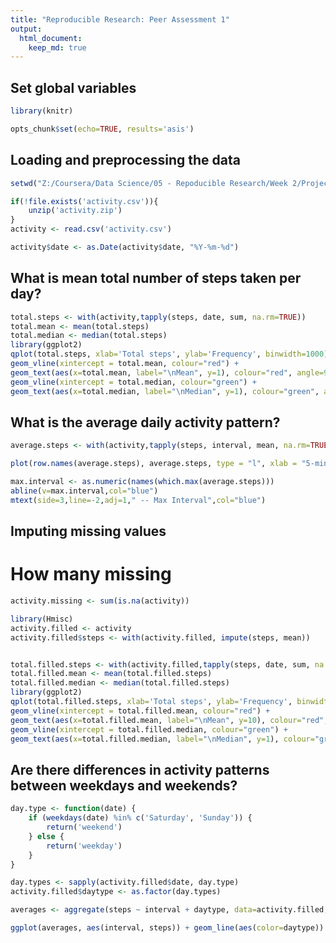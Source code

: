 ```yaml
---
title: "Reproducible Research: Peer Assessment 1"
output: 
  html_document:
    keep_md: true
---
```


## Set global variables
```r
library(knitr)

opts_chunk$set(echo=TRUE, results='asis')
```

## Loading and preprocessing the data
```r

setwd("Z:/Coursera/Data Science/05 - Repoducible Research/Week 2/Project 1/RepData_PeerAssessment1")

```

```r
if(!file.exists('activity.csv')){
    unzip('activity.zip')
}
activity <- read.csv('activity.csv')

activity$date <- as.Date(activity$date, "%Y-%m-%d")
```


## What is mean total number of steps taken per day?
```r
total.steps <- with(activity,tapply(steps, date, sum, na.rm=TRUE))
total.mean <- mean(total.steps)
total.median <- median(total.steps)
library(ggplot2)
qplot(total.steps, xlab='Total steps', ylab='Frequency', binwidth=1000) +
geom_vline(xintercept = total.mean, colour="red") + 
geom_text(aes(x=total.mean, label="\nMean", y=1), colour="red", angle=90, text=element_text(size=12)) +
geom_vline(xintercept = total.median, colour="green") +
geom_text(aes(x=total.median, label="\nMedian", y=1), colour="green", angle=90, text=element_text(size=12)) 

```


## What is the average daily activity pattern?
```r
average.steps <- with(activity,tapply(steps, interval, mean, na.rm=TRUE))

plot(row.names(average.steps), average.steps, type = "l", xlab = "5-min interval", ylab = "Average across all Days", main = "Average number of steps taken", col = "red")

max.interval <- as.numeric(names(which.max(average.steps)))
abline(v=max.interval,col="blue")
mtext(side=3,line=-2,adj=1," -- Max Interval",col="blue")
```

## Imputing missing values

# How many missing
```r
activity.missing <- sum(is.na(activity))

library(Hmisc)
activity.filled <- activity
activity.filled$steps <- with(activity.filled, impute(steps, mean))


total.filled.steps <- with(activity.filled,tapply(steps, date, sum, na.rm=TRUE))
total.filled.mean <- mean(total.filled.steps)
total.filled.median <- median(total.filled.steps)
library(ggplot2)
qplot(total.filled.steps, xlab='Total steps', ylab='Frequency', binwidth=1000) +
geom_vline(xintercept = total.filled.mean, colour="red") + 
geom_text(aes(x=total.filled.mean, label="\nMean", y=10), colour="red", angle=90, text=element_text(size=12)) +
geom_vline(xintercept = total.filled.median, colour="green") +
geom_text(aes(x=total.filled.median, label="\nMedian", y=1), colour="green", angle=90, text=element_text(size=12)) 
```

## Are there differences in activity patterns between weekdays and weekends?
```r
day.type <- function(date) {
    if (weekdays(date) %in% c('Saturday', 'Sunday')) {
        return('weekend')
    } else {
        return('weekday')
    }
}

day.types <- sapply(activity.filled$date, day.type)
activity.filled$daytype <- as.factor(day.types)

averages <- aggregate(steps ~ interval + daytype, data=activity.filled, mean)

ggplot(averages, aes(interval, steps)) + geom_line(aes(color=daytype)) + facet_grid(daytype ~ .) + xlab("5-minute interval") + ylab("Number of steps")
```
